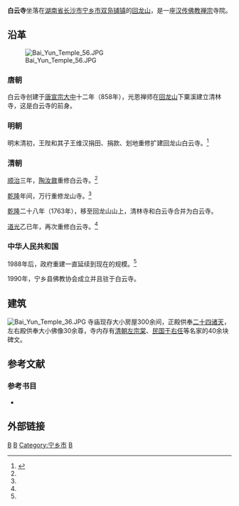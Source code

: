{{Otheruses|subject=湖南省长沙市宁乡市白云寺|other=其他同名条目|白云寺}}
{{Infobox religious building
| 名字          = 白云寺
| 图片          = Bai Yun Temple 10.JPG
| 图片说明      = 白云寺牌门。
| 地图          = China Hunan
| 地图说明      = 白云寺在湖南省的位置。
| 坐标          = {{coord|28.109279|112.337209|format=dms|type:landmark_region:CHN|display=it}}
| 宗教          = [[佛教|佛教]]
| 位置          = {{CHN}}[[湖南省|湖南省]][[长沙市|长沙市]][[宁乡市|宁乡市]][[双凫铺镇|双凫铺镇]]
| 神            = [[释迦摩尼|释迦摩尼]]、[[观音|观音]]、[[二十四诸天|二十四诸天]]
| 派别          = [[禅宗|禅宗]]
| 节日          = 
| 开光年份      = 
| 状态          = 
| 领导          = 
| 官方网站      = 
| 建筑师        = 
| 建筑类型      = 
| 建筑风格      = [[中國建築|中国建筑]]
| 建筑材料      = 砖头和水泥
| 建立者        = 光恩禅师
| 资助者        = 
| 总承包商      = 
| 建立日期      = 858年
| 奠基          = 
| 竣工          = 
| 建设成本      = 
| 毁坏          = 
| 官方名称1     = 
| 类型1         = 
| 标准1         =
| 指定日期1     = 
| 父列表1       = 
| 参考编号1     = 
| 官方名称2     = 
| 类型2         = 
| 标准2         =
| 指定日期2     = 
| 父列表2       = 
| 参考编号2     = 
}}
'''白云寺'''坐落在[[湖南省|湖南省]][[长沙市|长沙市]][[宁乡市|宁乡市]][[双凫铺镇|双凫铺镇]]的[[回龙山_(宁乡市)|回龙山]]，是一座[[汉传佛教|汉传佛教]][[禅宗|禅宗]]寺院。{{sfnb|黄海潮|姜宏照|2002|p=51}}

== 沿革 ==
[[File:Bai_Yun_Temple_56.JPG|thumb]]
=== 唐朝 ===
白云寺创建于[[唐宣宗|唐宣宗]][[大中_(唐朝)|大中]]十二年（858年），光恩禅师在[[回龙山_(宁乡县)|回龙山]]下粟溪建立清林寺，这是白云寺的前身。{{sfnb|黄海潮|姜宏照|2002|p=51}}

=== 明朝 ===
明末清初，王陛和其子王维汉捐田、捐款、划地重修扩建回龙山白云寺。<ref name="web122">{{cite web|url=http://nx.changsha.cn/8/200912/07/20091207_18595.htm|title=《白云寺香火鼎盛》|accessdate=2012-01-18|date=2009-12-17|work=长沙宁乡网|deadurl=yes|archiveurl=https://web.archive.org/web/20110117041801/http://nx.changsha.cn/8/200912/07/20091207_18595.htm|archivedate=2011年1月17日}}</ref>

=== 清朝 ===
[[顺治|顺治]]三年，[[陶汝鼐|陶汝鼐]]重修白云寺。<ref name="web122 " />

[[乾隆|乾隆]]年间，万行重修龙山寺。<ref name="web122 " />

[[乾隆|乾隆]]二十八年（1763年），移至回龙山山上，清林寺和白云寺合并为白云寺。{{sfnb|黄海潮|姜宏照|2002|p=52}}

[[道光|道光]]乙已年，再次重修白云寺。<ref name="web122 " />

=== 中华人民共和国 ===
1988年后，政府重建一直延续到现在的规模。<ref name="web122 " />

1990年，宁乡县佛教协会成立并且驻于白云寺。{{sfnb|黄海潮|姜宏照|2002|p=51}}

== 建筑 ==
[[File:Bai_Yun_Temple_36.JPG|thumb]]
寺庙现存大小房屋300余间，正殿供奉[[二十四诸天|二十四诸天]]，左右殿供奉大小佛像30余尊，寺内存有[[清朝|清朝]][[左宗棠|左宗棠]]、[[中華民國|民国]][[于右任|于右任]]等名家的40余块碑文。{{sfnb|黄海潮|姜宏照|2002|p=51}}

==参考文献==
{{reflist}}

===参考书目===
*{{cite book |editor1=黄海潮 |editor2=姜宏照 |title=《宁乡史地》|chapter=旅游业：名胜古迹 |year=2002 |publisher=南方出版社 |location=海南省海口市 |isbn=7-80660-538-X|ref=harv}}

== 外部链接 ==
{{Commons category|Bai Yun Temple (Ningxiang County)|宁乡县白云寺}}
{{宁乡县历史文化}}

{{DEFAULTSORT:Bai白云寺}}
[[Category:长沙旅游景点|B]]
[[Category:湖南历史文化遗迹|B]]
[[Category:宁乡市|Category:宁乡市]]
[[Category:长沙佛寺|B]]